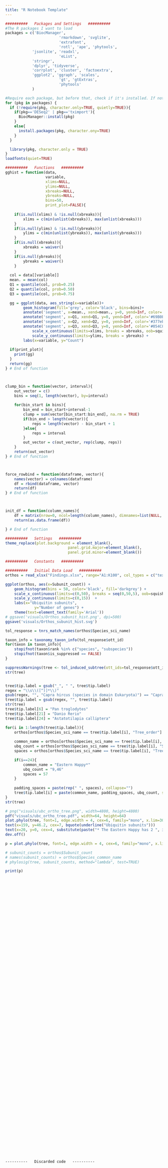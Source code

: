 ```yaml
---
title: "R Notebook Template"
---
```

```r
##########   Packages and Settings   ##########
#The R packages I want to load
packages = c('BiocManager',
						'rmarkdown', 'svglite', 
						'extrafont',
						'rotl', 'ape', 'phytools',
            'jsonlite', 'readxl',
						'eList',
            'stringr',
            'dplyr', 'tidyverse',
            'corrplot', 'cluster', 'factoextra',
            'ggplot2', 'ggraph', 'scales',
						'gt', 'gtExtras',
						'phytools'
			)

#Require each package, but before that, check if it's installed. If not, install it first.
for (pkg in packages) {
  if (!require(pkg, character.only=TRUE, quietly=TRUE)){
    if(pkg=='DESeq2' | pkg=='tximport'){
      BiocManager::install(pkg)
    }
    else{
      install.packages(pkg, character.ony=TRUE)
    }
  }

  library(pkg, character.only = TRUE)
}
loadfonts(quiet=TRUE)
```

```r
##########   Functions   ##########
gghist = function(data,
                  variable,
                  xlims=NULL,
                  ylims=NULL,
                  xbreaks=NULL,
                  ybreaks=NULL,
                  bins=50,
                  print_plot=FALSE){
	
	if(is.null(xlims) & !is.null(xbreaks)){
		xlims = c(min(unlist(xbreaks)), max(unlist(xbreaks)))
	}
	if(is.null(ylims) & !is.null(ybreaks)){
		ylims = c(min(unlist(ybreaks)), max(unlist(ybreaks)))
	}
	if(is.null(xbreaks)){
		xbreaks = waiver()
	}
	if(is.null(ybreaks)){
		ybreaks = waiver()
	}
    
  col = data[[variable]]
  mean. = mean(col)
  Q1 = quantile(col, prob=0.25)
  Q2 = quantile(col, prob=0.50)
  Q3 = quantile(col, prob=0.75)

  gg = ggplot(data, aes_string(x=variable))+
        geom_histogram(fill='grey', color='black', bins=bins)+
        annotate('segment', x=mean., xend=mean., y=0, yend=Inf, color='#e41a1c', alpha=0.5) +
        annotate('segment', x=Q1, xend=Q1, y=0, yend=Inf, color='#69B0EA', alpha=0.5) +
        annotate('segment', x=Q2, xend=Q2, y=0, yend=Inf, color='#377eb8', alpha=0.5) +
        annotate('segment', x=Q3, xend=Q3, y=0, yend=Inf, color='#054C86', alpha=0.5) +
  			scale_x_continuous(limits=xlims, breaks = xbreaks, oob=squish) + 
  			scale_y_continuous(limits=ylims, breaks = ybreaks) + 
        labs(x=variable, y="Count")
  
  if(print_plot){
  	print(gg)
  }
  return(gg)
} # End of function



clump_bin = function(vector, interval){
	out_vector = c()
	bins = seq(1, length(vector), by=interval)
	
	for(bin_start in bins){
		bin_end = bin_start+interval-1
		clump = sum(vector[bin_start:bin_end], na.rm = TRUE)
		if(bin_end > length(vector)){
			reps = length(vector) - bin_start + 1
		}else{
			reps = interval
		}
		out_vector = c(out_vector, rep(clump, reps))
	}
	return(out_vector)
} # End of function



force_rowbind = function(dataframe, vector){
	names(vector) = colnames(dataframe)
	df = rbind(dataframe, vector)
	return(df)
} # End of function



init_df = function(column_names){
	df = matrix(nrow=0, ncol=length(column_names), dimnames=list(NULL, column_names))
	return(as.data.frame(df))

} # End of function
```

```r
##########   Settings   ##########
theme_replace(plot.background = element_blank(),
							panel.grid.major=element_blank(),
							panel.grid.minor=element_blank())
```

```r
##########   Constants   ##########

```





















```r
##########   Initial Data Load   ##########
orthos = read_xlsx("Findings.xlsx", range="A1:K100", col_types = c("text", "text", "skip", "text", "text", "numeric", "skip", "skip", "skip", "skip", "numeric")) %>% filter(!if_all(.fns=is.na))
```



```r
ggplot(orthos, aes(x=Subunit_count)) +
	geom_histogram(bins = 50, color='black', fill='darkgrey') +
	scale_x_continuous(limits=c(0,50), breaks = seq(0,50,5), oob=squish) +
	scale_y_continuous(limits=c(0,15))  +
	labs(x="Ubiquitin subunits",
			 y="Number of genes") +
	theme(text=element_text(family='Arial'))
# ggsave('visuals/Orthos_subunit_hist.png', dpi=500)
ggsave('visuals/Orthos_subunit_hist.svg')
```



```r
tol_response = tnrs_match_names(orthos$Species_sci_name)

taxon_info = taxonomy_taxon_info(tol_response$ott_id)
for(taxon in taxon_info){
	stopifnot(taxon$rank %in% c("species", "subspecies"))
	stopifnot(taxon$is_suppressed == FALSE)
}
```


```r
suppressWarnings(tree <- tol_induced_subtree(ott_ids=tol_response$ott_id, label_format = "name"))
str(tree)
```
```r

```


```r
tree$tip.label = gsub("_", " ", tree$tip.label)
regex = "\\s\\([^)]*\\)"
gsub(regex, "", "Capra hircus (species in domain Eukaryota)") == "Capra hircus"
tree$tip.label = gsub(regex, "", tree$tip.label)
str(tree)
tree$tip.label[6] = "Pan troglodytes"
tree$tip.label[21] = "Danio Rerio"
tree$tip.label[24] = "Astatotilapia calliptera"

for(i in 1:length(tree$tip.label)){
	orthos[orthos$Species_sci_name == tree$tip.label[i], "Tree_order"] = length(tree$tip.label) - i + 1
	
	common_name = orthos[orthos$Species_sci_name == tree$tip.label[i], "Species_common_name"]
	ubq_count = orthos[orthos$Species_sci_name == tree$tip.label[i], "Subunit_count"]
	spaces = orthos[orthos$Species_sci_name == tree$tip.label[i], "Tree_spaces"]

	if(i==24){
		common_name = "Eastern Happy*"
		ubq_count = "9,46"
		spaces = 57
	}
	
	padding_spaces = paste(rep(" ", spaces), collapse="")
	tree$tip.label[i] = paste(common_name, padding_spaces, ubq_count, sep="")
}
str(tree)
```


```r
# png("visuals/ubc_ortho_tree.png", width=4800, height=4800)
pdf("visuals/ubc_ortho_tree.pdf", width=64, height=64)
plot.phylo(tree, font=1, edge.width = 4, cex=6, family="mono", x.lim=300)
text(x=159, y=46.2, cex=7, bquote(underline("Ubiquitin subunits")))
text(x=20, y=0, cex=4, substitute(paste("* The Eastern Happy has 2 ", italic("UBC"), " orthologs")))
dev.off()
```



```r
p = plot.phylo(tree, font=1, edge.width = 4, cex=6, family="mono", x.lim=300, plot=F)
```



```r
# subunit_counts = orthos$Subunit_count
# names(subunit_counts) = orthos$Species_common_name
# phylosig(tree, subunit_counts, method="lambda", test=TRUE)
```



```r
print(p)
```



```r

```



```r

```



```r

```



```r

```



```r

```



```r

```



```r

```



```r

```



```r

```



```r

```



```r

```



```r

```



```r

```



```r

```



```r

```



```r

```



```r

```



```r

```



```r

```



```r

```



```r

```



```r

```



```r

```



```r

```



```r

```



```r

```



```r

```



```r

```



```r

```



```r

```



```r

```



```r

```



```r

```



```r

```



```r

```



```r

```



```r

```



```r

```



```r

```



```r

```



```r

```



```r

```



```r

```



```r

```



```r

```



```r

```



```r

```



```r

```



```r

```



```r

```



```r

```



```r

```



```r

```



```r

```



```r

```



```r

```



```r

```



```r

```



```r

```



```r

```



```r

```



```r

```



```r

```



```r

```




















```{}
----------   Discarded code   ----------

```